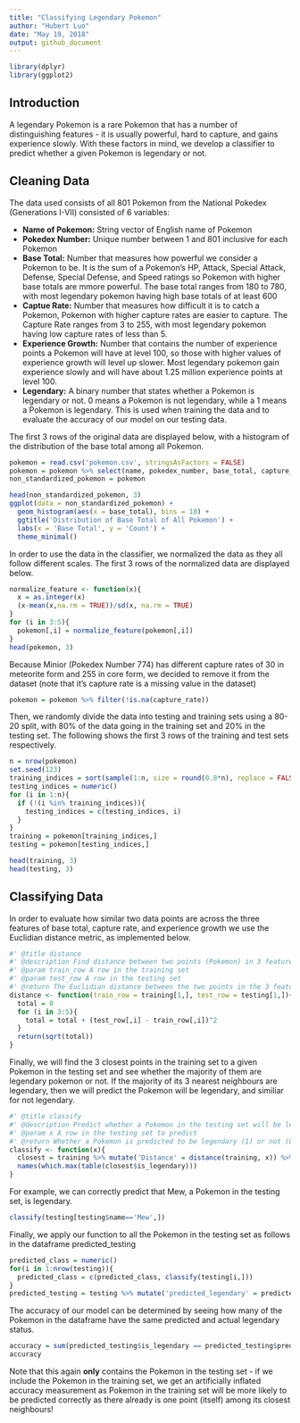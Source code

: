 ```yaml
---
title: "Classifying Legendary Pokemon"
author: "Hubert Luo"
date: "May 19, 2018"
output: github_document
---
```


```r
library(dplyr)
library(ggplot2)
```

## Introduction

A legendary Pokemon is a rare Pokemon that has a number of distinguishing features - it is usually powerful, hard to capture, and gains experience slowly. With these factors in mind, we develop a classifier to predict whether a given Pokemon is legendary or not.

## Cleaning Data

The data used consists of all 801 Pokemon from the National Pokedex (Generations I-VII) consisted of 6 variables:

- **Name of Pokemon:** String vector of English name of Pokemon
- **Pokedex Number:** Unique number between 1 and 801 inclusive for each Pokemon
- **Base Total:** Number that measures how powerful we consider a Pokemon to be. It is the sum of a Pokemon's HP, Attack, Special Attack, Defense, Special Defense, and Speed ratings so Pokemon with higher base totals are mmore powerful. The base total ranges from 180 to 780, with most legendary pokemon having high base totals of at least 600
- **Captue Rate:** Number that measures how difficult it is to catch a Pokemon, Pokemon with higher capture rates are easier to capture. The Capture Rate ranges from 3  to 255, with most legendary pokemon having low capture rates of less than 5. 
- **Experience Growth:** Number that contains the number of experience points a Pokemon will have at level 100, so those with higher values of experience growth will level up slower. Most legendary pokemon gain experience slowly and will have about 1.25 million experience points at level 100.
- **Legendary:** A binary number that states whether a Pokemon is legendary or not. 0 means a Pokemon is not legendary, while a 1 means a Pokemon is legendary. This is used when training the data and to evaluate the accuracy of our model on our testing data. 

The first 3 rows of the original data are displayed below, with a histogram of the distribution of the base total among all Pokemon.

```r
pokemon = read.csv('pokemon.csv', stringsAsFactors = FALSE)
pokemon = pokemon %>% select(name, pokedex_number, base_total, capture_rate, experience_growth, is_legendary)
non_standardized_pokemon = pokemon

head(non_standardized_pokemon, 3)
ggplot(data = non_standardized_pokemon) +
  geom_histogram(aes(x = base_total), bins = 10) + 
  ggtitle('Distribution of Base Total of All Pokemon') + 
  labs(x = 'Base Total', y = 'Count') +
  theme_minimal()
```

In order to use the data in the classifier, we normalized the data as they all follow different scales. The first 3 rows of the normalized data are displayed below.

```r
normalize_feature <- function(x){
  x = as.integer(x)
  (x-mean(x,na.rm = TRUE))/sd(x, na.rm = TRUE)
}
for (i in 3:5){
  pokemon[,i] = normalize_feature(pokemon[,i]) 
}
head(pokemon, 3)
```

Because Minior (Pokedex Number 774) has different capture rates of 30 in meteorite form and 255 in core form, we decided to remove it from the dataset (note that it's capture rate is a missing value in the dataset) 

```r
pokemon = pokemon %>% filter(!is.na(capture_rate))
```

Then, we randomly divide the data into testing and training sets using a 80-20 split, with 80% of the data going in the training set and 20% in the testing set. The following shows the first 3 rows of the training and test sets respectively.

```r
n = nrow(pokemon)
set.seed(123)
training_indices = sort(sample(1:n, size = round(0.8*n), replace = FALSE))
testing_indices = numeric()
for (i in 1:n){
  if (!(i %in% training_indices)){
    testing_indices = c(testing_indices, i)
  }
}
training = pokemon[training_indices,]
testing = pokemon[testing_indices,] 

head(training, 3)
head(testing, 3)
```

## Classifying Data

In order to evaluate how similar two data points are across the three features of base total, capture rate, and experience growth we use the Euclidian distance metric, as implemented below.

```r
#' @title distance
#' @description Find distance between two points (Pokemon) in 3 features
#' @param train_row A row in the training set
#' @param test_row A row in the testing set
#' @return The Euclidian distance between the two points in the 3 features selected
distance <- function(train_row = training[1,], test_row = testing[1,]){
  total = 0
  for (i in 3:5){
    total = total + (test_row[,i] - train_row[,i])^2
  }
  return(sqrt(total))
}
```

Finally, we will find the 3 closest points in the training set to a given Pokemon in the testing set and see whether the majority of them are legendary pokemon or not. If the majority of its 3 nearest neighbours are legendary, then we will predict the Pokemon will be legendary, and similiar for not legendary.

```r
#' @title classify
#' @description Predict whether a Pokemon in the testing set will be legendary or not by looking at its 3 nearest neighbours in the training set
#' @param x A row in the testing set to predict
#' @return Whether a Pokemon is predicted to be legendary (1) or not (0)
classify <- function(x){
  closest = training %>% mutate('Distance' = distance(training, x)) %>% arrange(Distance) %>% slice(1:3) # Select 3 closest pokemon in training set
  names(which.max(table(closest$is_legendary)))
}
```

For example, we can correctly predict that Mew, a Pokemon in the testing set, is legendary.

```r
classify(testing[testing$name=='Mew',])
```

Finally, we apply our function to all the Pokemon in the testing set as follows in the dataframe predicted_testing

```r
predicted_class = numeric()
for(i in 1:nrow(testing)){
  predicted_class = c(predicted_class, classify(testing[i,]))
}
predicted_testing = testing %>% mutate('predicted_legendary' = predicted_class) 
```

The accuracy of our model can be determined by seeing how many of the Pokemon in the dataframe have the same predicted and actual legendary status.

```r
accuracy = sum(predicted_testing$is_legendary == predicted_testing$predicted_legendary)/nrow(predicted_testing)
accuracy
```

Note that this again **only** contains the Pokemon in the testing set - if we include the Pokemon in the training set, we get an artificially inflated accuracy measurement as Pokemon in the training set will be more likely to be predicted correctly as there already is one point (itself) among its closest neighbours!
